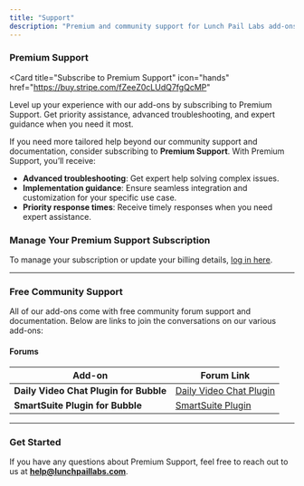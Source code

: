 ```yaml
---
title: "Support"
description: "Premium and community support for Lunch Pail Labs add-ons."
---
```


### Premium Support

<Card
  title="Subscribe to Premium Support"
  icon="hands"
  href="https://buy.stripe.com/fZeeZ0cLUdQ7fgQcMP"
>
  Level up your experience with our add-ons by subscribing to Premium Support.
  Get priority assistance, advanced troubleshooting, and expert guidance when
  you need it most.
</Card>

If you need more tailored help beyond our community support and documentation, consider subscribing to **Premium Support**. With Premium Support, you’ll receive:

- **Advanced troubleshooting**: Get expert help solving complex issues.
- **Implementation guidance**: Ensure seamless integration and customization for your specific use case.
- **Priority response times**: Receive timely responses when you need expert assistance.

### Manage Your Premium Support Subscription

To manage your subscription or update your billing details, [log in here](https://billing.stripe.com/p/login/cN2cO37xGbhu9zi7ss).

---

### Free Community Support

All of our add-ons come with free community forum support and documentation. Below are links to join the conversations on our various add-ons:

#### Forums

| **Add-on**                             | **Forum Link**                                                                                  |
| -------------------------------------- | ----------------------------------------------------------------------------------------------- |
| **Daily Video Chat Plugin for Bubble** | [Daily Video Chat Plugin](https://forum.bubble.io/t/new-free-plugin-daily-video-chat/153885)    |
| **SmartSuite Plugin for Bubble**       | [SmartSuite Plugin](https://forum.bubble.io/t/integrating-smartsuite-data-with-bubble/296388/2) |

---

### Get Started

If you have any questions about Premium Support, feel free to reach out to us at **[help@lunchpaillabs.com](mailto:help@lunchpaillabs.com)**.
